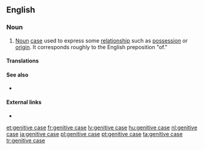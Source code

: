 ==English==
{{wikipedia}}

===Noun===
{{examples-right|examples={{m|en||John's milk}} — {{m|en||John's}} is in the genitive}}

# {{label|en|grammar}} [[noun|Noun]] [[case]] used to express some [[relationship]] such as [[possession]] or [[origin]]. It corresponds roughly to the English preposition "of."

====Translations====
{{trans-see|genitive}}

====See also====
* {{l|en|Appendix:Grammatical cases}}

====External links====
* {{projectlink|wikipedia}}

[[et:genitive case]]
[[fr:genitive case]]
[[lv:genitive case]]
[[hu:genitive case]]
[[nl:genitive case]]
[[ja:genitive case]]
[[pl:genitive case]]
[[pt:genitive case]]
[[ta:genitive case]]
[[tr:genitive case]]